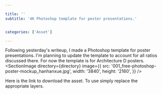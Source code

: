 ```yaml
---

title: ''
subtitle: '4K Photoshop template for poster presentations.'


categories: ['Asset']

---
```


<SectionTitle 
title={title} 
subtitle={subtitle}
categories={categories}
date={date}
/>



Following yesterday's writeup, I made a Photoshop template for poster presentations. I'm planning to update the template to account for all ratios discussed there. For now the template is for Architecture D posters.
<SectionImage
directory={directory}
image={{
    src: '001_free-photoshop-poster-mockup_hanhanxue.jpg',
    width: '3840',
    height: '2160',
}}
/>


Here is the link to download the asset. To use simply replace the appropriate layers.